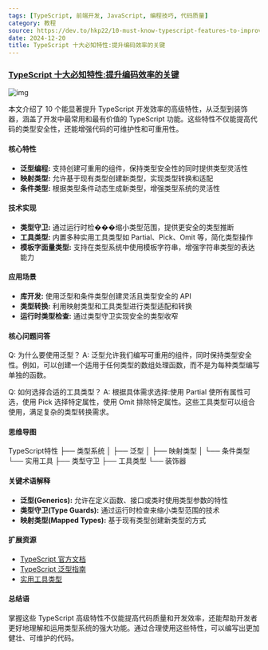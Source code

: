 ```yaml
---
tags: [TypeScript, 前端开发, JavaScript, 编程技巧, 代码质量]
category: 教程
source: https://dev.to/hkp22/10-must-know-typescript-features-to-improve-your-coding-efficiency-396m
date: 2024-12-20
title: TypeScript 十大必知特性:提升编码效率的关键
---
```


### [TypeScript 十大必知特性:提升编码效率的关键](https://dev.to/hkp22/10-must-know-typescript-features-to-improve-your-coding-efficiency-396m)

![img](https://img.mengpeng.tech/i/2024/12/20/67650f483dd7d.webp)

本文介绍了 10 个能显著提升 TypeScript 开发效率的高级特性，从泛型到装饰器，涵盖了开发中最常用和最有价值的 TypeScript 功能。这些特性不仅能提高代码的类型安全性，还能增强代码的可维护性和可重用性。

#### 核心特性

- **泛型编程:** 支持创建可重用的组件，保持类型安全性的同时提供类型灵活性
- **映射类型:** 允许基于现有类型创建新类型，实现类型转换和适配
- **条件类型:** 根据类型条件动态生成新类型，增强类型系统的灵活性

#### 技术实现

- **类型守卫:** 通过运行时检���缩小类型范围，提供更安全的类型推断
- **工具类型:** 内置多种实用工具类型如 Partial、Pick、Omit 等，简化类型操作
- **模板字面量类型:** 支持在类型系统中使用模板字符串，增强字符串类型的表达能力

#### 应用场景

- **库开发:** 使用泛型和条件类型创建灵活且类型安全的 API
- **类型转换:** 利用映射类型和工具类型进行类型适配和转换
- **运行时类型检查:** 通过类型守卫实现安全的类型收窄

#### 核心问题问答

Q: 为什么要使用泛型？
A: 泛型允许我们编写可重用的组件，同时保持类型安全性。例如，可以创建一个适用于任何类型的数组处理函数，而不是为每种类型编写单独的函数。

Q: 如何选择合适的工具类型？
A: 根据具体需求选择:使用 Partial 使所有属性可选，使用 Pick 选择特定属性，使用 Omit 排除特定属性。这些工具类型可以组合使用，满足复杂的类型转换需求。

#### 思维导图
TypeScript特性
├── 类型系统
│   ├── 泛型
│   ├── 映射类型
│   └── 条件类型
└── 实用工具
    ├── 类型守卫
    ├── 工具类型
    └── 装饰器

#### 关键术语解释

- **泛型(Generics):** 允许在定义函数、接口或类时使用类型参数的特性
- **类型守卫(Type Guards):** 通过运行时检查来缩小类型范围的技术
- **映射类型(Mapped Types):** 基于现有类型创建新类型的方式

#### 扩展资源

- [TypeScript 官方文档](https://www.typescriptlang.org/docs/)
- [TypeScript 泛型指南](https://www.typescriptlang.org/docs/handbook/2/generics.html)
- [实用工具类型](https://www.typescriptlang.org/docs/handbook/utility-types.html)

#### 总结语

掌握这些 TypeScript 高级特性不仅能提高代码质量和开发效率，还能帮助开发者更好地理解和运用类型系统的强大功能。通过合理使用这些特性，可以编写出更加健壮、可维护的代码。 